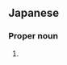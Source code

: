 ==Japanese==
{{ja-kanjitab|なか|その|k2=ぞの|yomi=k|r=y}}

===Proper noun===
{{ja-pos|なかぞの|proper}}

# {{surname|lang=ja|sort=なかぞの}}